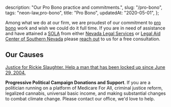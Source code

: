   description: "Our Pro Bono practice and commitments.",
  slug: "/pro-bono",
  tags: "neon-law,pro-bono",
  title: "Pro Bono",
  updatedAt: "2020-05-01",
};

Among what we do at our firm, we are proudest of our commitment to [pro
bono](/pro-bono) work and wish we could do it full time. If you are in need
of assistance and have attained a
[SOLA](http://www.lacsnpro_bono.org/wp-content/uploads/2019/12/SOLA-Process-Service-FAQ-2020.pdf)
from either [Nevada Legal Services](https://nlslaw.net) or [Legal Aid Center
of Southern Nevada](https://www.lacsn.org/) please [reach out](/contact) to
us for a free consultation.

## Our Causes

[Justice for Rickie Slaughter. Help a man that has been locked up since
June 29, 2004.](/pro-bono/justice-for-rickie-slaughter)

**Progressive Political Campaign Donations and Support**. If you are a politician
running on a platform of Medicare For All, criminal justice reform, legalized
cannabis, universal basic income, and making substantial changes to combat
climate change. Please contact our office, we'd love to help.
